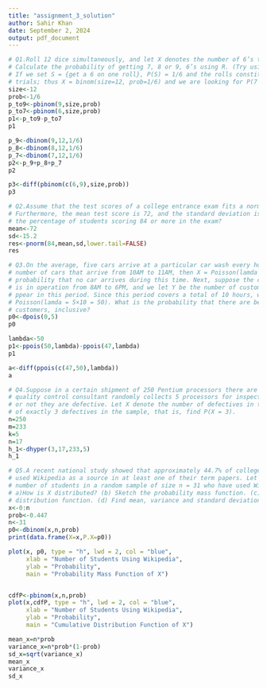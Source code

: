 ```yaml
---
title: "assignment_3_solution"
author: Sahir Khan
date: September 2, 2024
output: pdf_document
---
```


```r
# Q1.Roll 12 dice simultaneously, and let X denotes the number of 6’s that appear.
# Calculate the probability of getting 7, 8 or 9, 6’s using R. (Try using the function pbinom;
# If we set S = {get a 6 on one roll}, P(S) = 1/6 and the rolls constitute Bernoulli 
# trials; thus X = binom(size=12, prob=1/6) and we are looking for P(7 <= X <= 9).
size<-12
prob<-1/6
p_to9<-pbinom(9,size,prob)
p_to7<-pbinom(6,size,prob)
p1<-p_to9-p_to7
p1

p_9<-dbinom(9,12,1/6)
p_8<-dbinom(8,12,1/6)
p_7<-dbinom(7,12,1/6)
p2<-p_9+p_8+p_7
p2

p3<-diff(pbinom(c(6,9),size,prob))
p3
```

```r
# Q2.Assume that the test scores of a college entrance exam fits a normal distribution.
# Furthermore, the mean test score is 72, and the standard deviation is 15.2. What is
# the percentage of students scoring 84 or more in the exam?
mean<-72
sd<-15.2
res<-pnorm(84,mean,sd,lower.tail=FALSE)
res
```

```r
# Q3.On the average, five cars arrive at a particular car wash every hour. Let X count the
# number of cars that arrive from 10AM to 11AM, then X = Poisson(lamda = 5). What is
# probability that no car arrives during this time. Next, suppose the car wash above
# is in operation from 8AM to 6PM, and we let Y be the number of customers that
# ppear in this period. Since this period covers a total of 10 hours, we get that Y =
# Poisson(lamda = 5×10 = 50). What is the probability that there are between 48 and 50
# customers, inclusive?
p0<-dpois(0,5)
p0

lambda<-50
p1<-ppois(50,lambda)-ppois(47,lambda)
p1

a<-diff(ppois(c(47,50),lambda))
a
```

```r
# Q4.Suppose in a certain shipment of 250 Pentium processors there are 17 defective processors. A
# quality control consultant randomly collects 5 processors for inspection to determine whether 
# or not they are defective. Let X denote the number of defectives in the sample. Find the probability 
# of exactly 3 defectives in the sample, that is, find P(X = 3).
n=250
m=233
k=5
n=17
h_1<-dhyper(3,17,233,5)
h_1
```

```r
# Q5.A recent national study showed that approximately 44.7% of college students have
# used Wikipedia as a source in at least one of their term papers. Let X equal the
# number of students in a random sample of size n = 31 who have used Wikipedia as a source.
# a)How is X distributed? (b) Sketch the probability mass function. (c) Sketch the cumulative
# distribution function. (d) Find mean, variance and standard deviation of X.
x<-0:n
prob<-0.447
n<-31
p0<-dbinom(x,n,prob)
print(data.frame(X=x,P.X=p0))

plot(x, p0, type = "h", lwd = 2, col = "blue",
     xlab = "Number of Students Using Wikipedia",
     ylab = "Probability",
     main = "Probability Mass Function of X")


cdfP<-pbinom(x,n,prob)
plot(x,cdfP, type = "h", lwd = 2, col = "blue",
     xlab = "Number of Students Using Wikipedia",
     ylab = "Probability",
     main = "Cumulative Distribution Function of X")

mean_x=n*prob
variance_x=n*prob*(1-prob)
sd_x=sqrt(variance_x)
mean_x
variance_x
sd_x
```